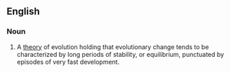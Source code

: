 ==English==
{{wikipedia}}

===Noun===
{{en-noun|head=[[punctuate]]d [[equilibrium]]|punctuated equilibria}}

# A [[theory]] of evolution holding that evolutionary change tends to be characterized by long periods of stability, or equilibrium, punctuated by episodes of very fast development.